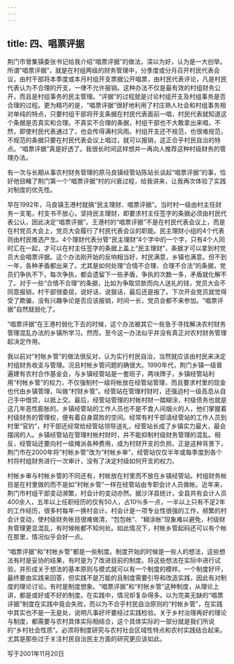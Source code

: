 ```yaml
---
---
---
```

title: 四、唱票评据
---



荆门市曾集镇委张书记给我介绍“唱票评据”的做法，深以为好，认为是一大创举。所谓“唱票评据”，就是在村组两级的财务管理中，分季度或分月召开村民代表会议，由村干部将本季度或本月村组开支票据公开唱票，由村民代表评论，凡是村民代表认为不合理的开支，一律不允许报销。这种办法不仅是最有效的村组财务公开，而且是村组事务的民主管理。“评据”的过程就是讨论村组开支及村组事务是否合理的过程。更为精巧的是，“唱票评据”很好地利用了村庄熟人社会和村组事务相对单纯的特点，只要村组干部将开支条据在村民代表面前一唱，村民代表就知道这个条据是否真实和合理。不真实不合理的条据，村组干部也不大敢拿出来唱，不然，即使村民代表通过了，也会传得满村风雨。村组开支还不规范，也很难规范，不规范的条据只要在村民代表会议上唱过，就可以报销，这正合乎村民自治的特点。“唱票评据”真是好透了。我很长时间这样想并一再向人推荐这种村级财务的管理办法。

有一次与长期从事农村财务管理的原马良镇经管站陈站长谈起“唱票评据”的事，恰好他目睹了荆门第一个“唱票评据”村的兴衰过程，给我讲来，让我再次体验了实践对制度的优先性。

早在1992年，马良镇王港村就搞“民主理财、唱票评据”。当时村一级由村主任财务一支笔，村支书不放心，坚持民主理财，即要求村主任签字的条据必须由村民代表公认，因此决定“唱票评据”。王港村的“唱票评据”不是在村民代表会议上，而是在村党员大会上，党员大会履行了村民代表会议的职能。民主理财小组的4个代表则由村民推选产生。4个理财代表分管“民主理财”4个字中的一个字，只有4个人同时汇在一起，才可以在村主任签字的条据上盖上“民主理财”，条据才可以拿到村党员大会唱票评据。这个办法刚开始的反响相当好，村民满意，乡镇也满意。但不到一年，各种矛盾都出来了。尤其是如何处理“合情不合理、合理不合法”的条据，党员们争执不下。每次争执，都会遗留下一些矛盾，争执的次数一多，矛盾就化解不了。对于一些“合情不合理”的条据，比如为争取贷款而向人送礼的钱，党员大会不同意报销，村干部很委屈，说好话，说狠话，最后还是报了。下次开会党员就觉得受了欺骗，没有兴趣争论是否应该报销，时间一长，党员会都不来参加。“唱票评据”自然就弱化了。

 “唱票评据”在王港村弱化下去的时候，这个办法被其它一些急于寻找解决农村财务管理混乱办法的乡镇所学习。然而，至今这一办法似乎并没有真正对农村财务管理起决定作用。

我以前对“村帐乡管”的做法很反对，认为实行村民自治，当然就应该由村民来决定村组财务收支与管理。况且村帐乡管问题的确很大。1990年代，荆门乡镇一级普遍建有农村合作基金会，与乡镇经管站是一套班子，两块牌子，乡镇经管站利用“村帐乡管”的权力，不仅强制村一级将帐放在经管站管理，而且要求村里的现金也代由乡镇管理，叫做“村财乡管”。经管站在管理村财时，还强迫村一级高息从自己手中借贷，以抵上交。最后，经管站管理的村帐村财一踏糊涂，村级债务也就是这几年恶性膨胀的。乡镇经管站的工作人员也不是不食人间烟火的人，他们掌握着村级财务的管理权，便有着自身腐败的空间。经常有村干部请经管站的工作人员到村里“官钓”，村干部还经常给经管站领导送礼，经管站长成了乡镇实力最大，最会摆阔的人。乡镇经管站在管理村帐村财时，并不能抑制村级财务管理的混乱。相反，经管站还要向村一级摊派各种费用，成为村财开支的负担。正是这种背景下，荆门市在2000年将“村帐乡管”改为“村帐乡审”，经管站仅仅半年或每季度到各个村将村组财务进行一次审计，没有了决定村级如何开支的权力。

村帐乡审与村帐乡管的不同还有，村帐放在村里而不放在乡镇经管站。村组财务帐目是在村里做的而不是如“村帐乡管”一样在经管站由专职会计人员做帐。近年来，荆门市村组干部变动濒繁，村会计的变动亦然。据沙洋县统计，全县共有会计人员400余人，五年以上任职经历的仅有50人，占10％多一点，一半以上只有不足2年的工作经历，很多村每年一换村会计。村会计是一项专业性很强的工作，频繁的村会计变动，使村级财务帐目很难做清，“包包帐”、“糊涂帐”现象难以避免，村级财务管理更显混乱，有时候帐都不知何处。如此情况下，村帐乡管起码还可以有个帐在那里，情况似乎会好一点。

“唱票评据”和“村帐乡管”都是一些制度。制度开始的时候是一些人的想法，这些想法有时是妥协的结果，有时是为了改进目前的制度。将这些想法在实际中进行试验，并形成关于想法的基本原则与模式就可以有一个制度的模样。一个制度好坏，最终要由实践来回答，但实践不是万能的且制度需要引导和改造实践，因此有对制度的理论讨论。有时是制度想象。“唱票评据”和“村帐乡管”这种制度，从理论上讲，都是或好或不好的制度。在实践中，情况却复杂得多。以为完美无缺的“唱票评据”制度在实践中竟会失败，而以为不合乎村民自治原则的“村帐乡管”，在实践中其实也不是一无是处，说明凡事好坏要经过实践检验。关于乡村治理再好的理论与制度，都需要与农村具体实际相结合，这个具体实际的一部分就是我们所说的“乡村社会性质”。必须将制度研究与农村社会区域性特点和农村实践结合起来。尤其是那些过于关注村民自治民主方面的研究更应该如此。

写于2001年11月20日